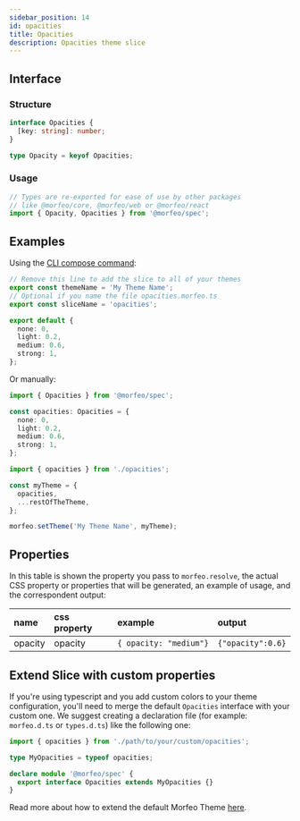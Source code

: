 ```yaml
---
sidebar_position: 14
id: opacities
title: Opacities
description: Opacities theme slice
---
```


## Interface

### Structure

```typescript
interface Opacities {
  [key: string]: number;
}

type Opacity = keyof Opacities;
```

### Usage

```typescript
// Types are re-exported for ease of use by other packages
// like @morfeo/core, @morfeo/web or @morfeo/react
import { Opacity, Opacities } from '@morfeo/spec';
```

## Examples

Using the [CLI compose command](../Features/CLI/compose.mdx):

```typescript title="opacities.morfeo.ts"
// Remove this line to add the slice to all of your themes
export const themeName = 'My Theme Name';
// Optional if you name the file opacities.morfeo.ts
export const sliceName = 'opacities';

export default {
  none: 0,
  light: 0.2,
  medium: 0.6,
  strong: 1,
};
```

Or manually:

```typescript title="opacities.ts"
import { Opacities } from '@morfeo/spec';

const opacities: Opacities = {
  none: 0,
  light: 0.2,
  medium: 0.6,
  strong: 1,
};
```

```typescript title="theme.ts"
import { opacities } from './opacities';

const myTheme = {
  opacities,
  ...restOfTheTheme,
};

morfeo.setTheme('My Theme Name', myTheme);
```

## Properties

In this table is shown the property you pass to `morfeo.resolve`, the actual CSS property or properties that will be generated,
an example of usage, and the correspondent output:

| name    | css property | example                 | output            |
| :------ | :----------- | :---------------------- | :---------------- |
| opacity | opacity      | `{ opacity: "medium"} ` | `{"opacity":0.6}` |

## Extend Slice with custom properties

If you're using typescript and you add custom colors to your theme configuration, you'll need to merge
the default `Opacities` interface with your custom one.
We suggest creating a declaration file (for example: `morfeo.d.ts` or `types.d.ts`) like the following one:

```typescript
import { opacities } from './path/to/your/custom/opacities';

type MyOpacities = typeof opacities;

declare module '@morfeo/spec' {
  export interface Opacities extends MyOpacities {}
}
```

Read more about how to extend the default Morfeo Theme [here](../Features/extendible.mdx).

